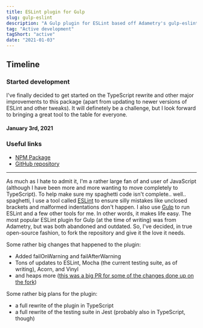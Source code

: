 ```yaml
---
title: ESLint plugin for Gulp
slug: gulp-eslint
description: "A Gulp plugin for ESLint based off Adametry's gulp-eslint package"
tag: "Active development"
tagShort: "active"
date: "2021-01-03"
---
```


<h2>Timeline</h2>
<section id="timeline">
  <section className="progress">
    <h3>Started development</h3>
    <p>
      I&apos;ve finally decided to get started on the TypeScript rewrite and other major improvements to this package (apart from updating to newer versions of ESLint and other tweaks). It will definetely be a challenge, but I look forward to bringing a great tool to the table for everyone.
    </p>
    <h4 className="minor">January 3rd, 2021</h4>
  </section>
</section>

### Useful links
- [NPM Package](https://www.npmjs.com/package/@doamatto/gulp-eslint)
- [GitHub repository](https://github.com/doamatto/gulp-eslint)

---

As much as I hate to admit it, I'm a rather large fan of and user of JavaScript (although I have been more and more wanting to move completely to TypeScript). To help make sure my spaghetti code isn't complete.. well.. spaghetti, I use a tool called [ESLint](https://eslint.org) to ensure silly mistakes like unclosed brackets and malformed indentations don't happen. I also use [Gulp](https://gulpjs.com) to run ESLint and a few other tools for me. In other words, it makes life easy. The most popular ESLint plugin for Gulp (at the time of writing) was from Adametry, but was both abandoned and outdated. So, I've decided, in true open-source fashion, to fork the repository and give it the love it needs.

Some rather big changes that happened to the plugin:
- Added failOnWarning and failAfterWarning
- Tons of updates to ESLint, Mocha (the current testing suite, as of writing), Acorn, and Vinyl
- and heaps more ([this was a big PR for some of the changes done up on the fork](https://github.com/doamatto/gulp-eslint/pull/10))

Some rather big plans for the plugin:
- a full rewrite of the plugin in TypeScript
- a full rewrite of the testing suite in Jest (probably also in TypeScript, though)
